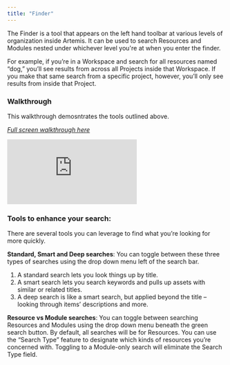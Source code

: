```yaml
---
title: "Finder"
---
```

The Finder is a tool that appears on the left hand toolbar at various levels of organization inside Artemis. It can be used to search Resources and Modules nested under whichever level you're at when you enter the finder.

For example, if you’re in a Workspace and search for all resources named “dog,” you’ll see results from across all Projects inside that Workspace. If you make that same search from a specific project, however, you’ll only see results from inside that Project.

### Walkthrough
This walkthrough demosntrates the tools outlined above.

*[Full screen walkthrough here](https://app.supademo.com/demo/uqzy4Jk92spuAYcxjhGYj)*

<iframe src="https://app.supademo.com/embed/uqzy4Jk92spuAYcxjhGYj" frameborder="0" webkitallowfullscreen="true" mozallowfullscreen="true" allowfullscreen style={{"width":"719px","height":"500px","border":"none"}}></iframe>

### Tools to enhance your search:
There are several tools you can leverage to find what you’re looking for more quickly.

**Standard, Smart and Deep searches**: You can toggle between these three types of searches using the drop down menu left of the search bar. 
1.	A standard search lets you look things up by title.
2.	A smart search lets you search keywords and pulls up assets with similar or related titles.
3.	A deep search is like a smart search, but applied beyond the title – looking through items’ descriptions and more.

**Resource vs Module searches**: You can toggle between searching Resources and Modules using the drop down menu beneath the green search button. By default, all searches will be for Resources. You can use the “Search Type” feature to designate which kinds of resources you’re concerned with. Toggling to a Module-only search will eliminate the Search Type field. 
